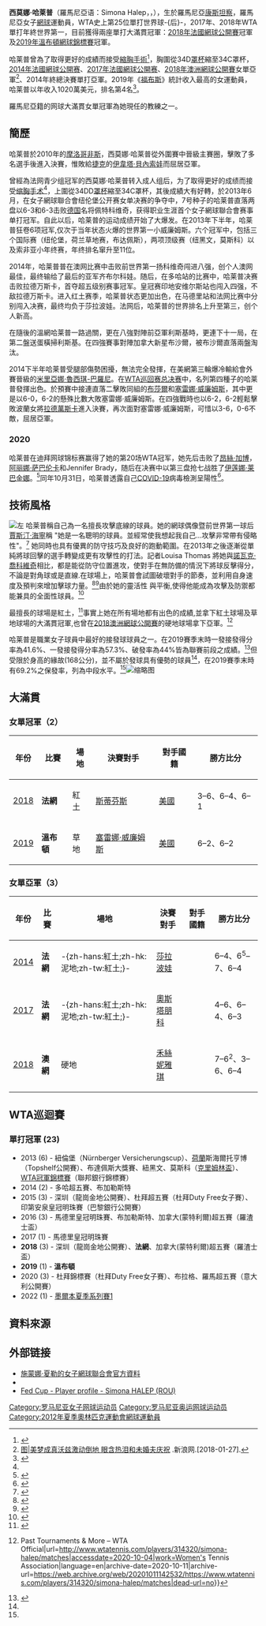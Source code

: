 {{noteTA
|G1=网球
|T=zh-cn:西蒙娜·哈莱普;zh-tw:西莫娜·哈麗普;zh-hk:施蒙娜·夏勒;
|1=zh-cn:西蒙娜·哈莱普;zh-tw:西莫娜·哈麗普;zh-hk:施蒙娜·夏勒;
|2=zh-cn:哈莱普;zh-tw:哈麗普;zh-hk:夏勒
|3=zh-cn:奧斯塔朋科;zh-hk:奧絲達賓高;zh-tw:奧斯塔彭科;
|4=zh-cn:斯蒂芬斯;zh-tw:史蒂芬斯;zh-hk:史提芬絲;
|5=zh-cn:西蒙娜;zh-tw:西莫娜;zh-hk:施蒙娜;
}}
{{Infobox tennis biography
|name =西莫娜·哈莱普<br>Simona Halep
|image= Halep RG18 (25) (42929445712).jpg
|国籍={{ROM}}
|居住地=羅馬尼亞康斯坦察
|出生日期={{birth date and age|mf=yes|1991|9|27}}
|出生地=羅馬尼亞康斯坦察
|身高=168cm
|体重=60kg
|持拍手=右手握拍<br>（双手反拍）
|单打最高排名='''1'''（2017年10月9日）
|双打最高排名='''71'''（2017年5月15日）
|现单打排名=21 (2022年4月25日)
|现双打排名=500（2022年4月25日）
|单打冠军头衔=WTA：23<br>ITF：6
|职业战绩= 单打：{{tennis record|won=555|lost=231}}<br>双打：{{tennis record|won=67|lost=70}}
|奖金=$38,632,521[[美元|美元]]<ref name="WTA ranking and prize money">{{cite web |title=WTA ranking and prize money |url=http://www.wtatennis.com/players/player/314320/title/simona-halep-0 |website=WTA |language=en |access-date=2017-07-11 |archive-date=2018-11-22 |archive-url=https://web.archive.org/web/20181122213726/http://www.wtatennis.com/players/player/314320/title/simona-halep-0 |dead-url=no }}</ref>
|澳网最好成绩=亞軍（[[2018年澳洲網球公開賽女子單打比賽|2018]]）
|法网最好成绩=[[File:Coupe_Suzanne_Lenglen_(French_Open_-_Women's_single).svg|22px]] '''冠軍'''（[[2018年法國網球公開賽女子單打比賽|2018]]）
|温网最好成绩=[[File:Venus_Rosewater_Dish_(Wimbledon_-_Women's_single).svg|25px]] '''冠軍'''（[[2019年溫布頓網球錦標賽女子單打比賽|2019]]）
|美网最好成绩=四強（[[2015年美國網球公開賽女子單打比賽|2015]]）
|Othertournaments = Yes
|WTA總決賽單打最好成績=亞軍（2014）
| doublestitles         = WTA：1<br>ITF：4
|澳網雙打最好成績=第一輪（2011、2012、2013、2014）
|法網雙打最好成績=第二輪（2012）
|溫網雙打最好成績=第一輪（2011、2012、2013、2015）
|美網雙打最好成績=第二輪（2011）
| Mixed                         = yes 
| mixedtitles                   = 0
| USOpenMixedresult             = 八強（2015）
| OthertournamentsDoubles       =
| WTAChampionshipsDoublesresult =
| Team                          = yes
| FedCupresult                  = {{tennis record|won=22|lost=10}} （单打: 20–5，雙打: 2–5）
|updated=2022年5月5日
}}

'''西莫娜·哈莱普'''（羅馬尼亞语：Simona Halep，{{IPA-ro|siˈmona haˈlep}}，{{bd|1991年|9月27日}}），生於羅馬尼亞[[康斯坦察|康斯坦察]]，羅馬尼亞女子[[網球|網球]]運動員，WTA史上第25位單打世界球-{后}-，2017年、2018年WTA單打年終世界第一，目前獲得兩座單打大滿貫冠軍：[[2018年法国网球公开赛|2018年法國網球公開賽]]冠軍及[[2019年溫布頓網球錦標賽|2019年溫布頓網球錦標賽]]冠軍。

哈莱普曾為了取得更好的成績而接受[[縮胸|縮胸]][[手術|手術]]<ref>{{Cite web |url=http://sports.ltn.com.tw/m/news/breakingnews/1145842 |title=网球女將哈莱普「缩胸」转好运 保时捷送车 |access-date=2017-07-11 |archive-date=2018-06-12 |archive-url=https://web.archive.org/web/20180612141013/http://sports.ltn.com.tw/m/news/breakingnews/1145842 |dead-url=no }}</ref>，胸圍從34D[[罩杯|罩杯]]縮至34C罩杯，[[2014年法國網球公開赛|2014年法國網球公開赛]]、[[2017年法國網球公開赛|2017年法國網球公開赛]]、[[2018年澳洲網球公開賽|2018年澳洲網球公開賽]]女單亞軍<ref>[http://sports.sina.com.cn/tennis/wta/2018-01-27/doc-ifyqyuhy6969667.shtml 图|美梦成真沃兹激动倒地 眼含热泪和未婚夫庆祝] {{Wayback|url=http://sports.sina.com.cn/tennis/wta/2018-01-27/doc-ifyqyuhy6969667.shtml |date=20200815134812 }}.新浪网.[2018-01-27].</ref>、2014年終總決賽單打亞軍。2019年《[[福布斯|福布斯]]》統計收入最高的女運動員，哈莱普以年收入1020萬美元，排名第4名<ref>{{Cite web |url = https://www.forbes.com/sites/kurtbadenhausen/2019/08/06/the-highest-paid-female-athletes-2019-serena-and-osaka-dominate/#3681f2312fcc |title = The Highest-Paid Female Athletes 2019: Serena And Osaka Dominate |publisher = Forbes |language = en |accessdate = 2019-11-23 |archive-date = 2019-08-29 |archive-url = https://web.archive.org/web/20190829184736/https://www.forbes.com/sites/kurtbadenhausen/2019/08/06/the-highest-paid-female-athletes-2019-serena-and-osaka-dominate/#3681f2312fcc |dead-url = no }}</ref>。

羅馬尼亞籍的网球大滿貫女單冠軍{{link-en|維吉妮雅·露西琪|Virginia Ruzici}}為她現任的教練之一。

== 簡歷 ==
哈莱普於2010年的[[摩洛哥|摩洛哥]][[非斯|非斯]]，西莫娜·哈莱普從外圍賽中晉級主賽圈，擊敗了多名選手後進入決賽，惟敗給[[捷克|捷克]]的[[伊韋塔·貝內索娃|伊韋塔·貝內索娃]]而屈居亞軍。

曾經為法网青少组冠军的西莫娜·哈莱普转入成人组后，为了取得更好的成绩而接受[[缩胸|缩胸]][[手术|手术]]<ref name=34C/>，上圍從34DD[[罩杯|罩杯]]縮至34C罩杯，其後成績大有好轉，於2013年6月，在女子網球聯合會纽伦堡公开赛女单决赛的争夺中，7号种子的哈莱普直落两盘以6-3和6-3击败[[德国|德国]]名将佩特科维奇，获得职业生涯首个女子網球聯合會赛事单打冠军。自此以后，哈莱普的运动成绩开始了大爆发。在2013年下半年，哈莱普狂卷6项冠军,仅次于当年状态火爆的世界第一小威廉姆斯。六个冠军中，包括三个国际赛（纽伦堡，荷兰草地赛，布达佩斯），两项顶级赛（纽黑文，莫斯科）以及索非亚小年终赛，年终排名窜升至11位。

2014年，哈莱普普在澳网比赛中击败前世界第一扬科维奇闯进八强，创个人澳网最佳，最终输给了最后的亚军齐布尔科娃。随后，在多哈站的比赛中，哈莱普决赛击败拉德万斯卡，首夺超五级别赛事冠军。皇冠赛印地安维尔斯站也闯入四强，不敌拉德万斯卡。进入红土赛季，哈莱普状态更加出色，在马德里站和法网比赛中分别闯入决赛，最终均负于莎拉波娃。法网后，哈莱普的世界排名上升至第三，创个人新高。

在隨後的溫網哈莱普一路過關，更在八強對陣前亞軍利斯基時，更連下十一局，在第二盤送蛋橫掃利斯基。在四強賽事對陣加拿大新星布沙爾，被布沙爾直落兩盤淘汰。

2014下半年哈莱普受腿部傷勢困擾，無法完全發揮，在美網第三輪爆冷輸給會外賽晉級的[[米里亞娜·魯西琪-巴羅尼|米里亞娜·魯西琪-巴羅尼]]。在[[WTA巡回赛总决赛|WTA巡回赛总决赛]]中，名列第四種子的哈莱普發揮出色。於預賽中接連直落二擊敗同組的[[尤金妮·布沙尔|布莎爾]]和[[塞雷娜·威廉姆斯|塞雷娜·威廉姆斯]]，其中更是以6-0，6-2的懸殊比數大敗塞雷娜·威廉姆斯。在四強戰時也以6-2，6-2輕鬆擊敗波蘭女將[[阿格涅什卡·拉德萬斯卡|拉德萬斯卡]]進入決賽，再次面對塞雷娜·威廉姆斯，可惜以3-6，0-6不敵，屈居亞軍。

=== 2020 ===
哈莱普在迪拜网球锦标赛赢得了她的第20场WTA冠军，她先后击败了[[昂絲·加博|昂絲·加博]]，[[阿丽娜·萨巴伦卡|阿丽娜·萨巴伦卡]]和Jennifer Brady，随后在决赛中以第三盘抢七战胜了[[伊莲娜·莱巴金娜|伊莲娜·莱巴金娜]]。<ref>{{Cite web|title=Halep fights past Rybakina in Dubai for 20th career title|url=http://www.wtatennis.com/news/1618866/halep-fights-past-rybakina-for-20th-career-title-at-dubai|accessdate=2020-03-07|work=Women's Tennis Association|language=en|archive-date=2021-02-16|archive-url=https://web.archive.org/web/20210216185202/https://www.wtatennis.com/news/1618866/halep-fights-past-rybakina-for-20th-career-title-at-dubai|dead-url=no}}</ref>同年10月31日，哈莱普透露自己[[COVID-19|COVID-19]]病毒檢測呈陽性<ref>{{cite news |title=哈莱普新冠检测呈阳性：有轻微症状 已自我隔离 |url=https://sports.sina.com.cn/tennis/wta/2020-10-31/doc-iiznctkc8762353.shtml |accessdate=2020-11-01 |archive-date=2020-11-05 |archive-url=https://web.archive.org/web/20201105134834/https://sports.sina.com.cn/tennis/wta/2020-10-31/doc-iiznctkc8762353.shtml |dead-url=no }}</ref>。

== 技術風格 ==
[[File:Simona_Halep_at_2015_Rogers_Cup.jpg|左]]
哈莱普稱自己為一名擅長攻擊底線的球員。她的網球偶像暨前世界第一球后[[贾斯汀·海宁|賈斯汀·海寧]]稱 "她是一名聰明的球員。並經常使我想起我自己...攻擊非常帶有侵略性"。<ref>{{Cite web|title=Henin willing to look at coaching after having another child|url=https://www.tennis.com/pro-game/2014/06/henin-willing-look-coaching-after-having-another-child/51735/#.U5ko8MJOW2o|accessdate=2020-10-04|work=Tennis.com|archive-date=2020-05-08|archive-url=https://web.archive.org/web/20200508081059/https://www.tennis.com/pro-game/2014/06/henin-willing-look-coaching-after-having-another-child/51735/#.U5ko8MJOW2o|dead-url=no}}</ref> 她同時也具有優異的防守技巧及良好的跑動範圍。在2013年之後逐漸從單純將球回擊的選手轉變成更有攻擊性的打法。記者Louisa Thomas 將她與[[諾瓦克·喬科維奇|諾瓦克·喬科維奇]]相比，都是能從防守位置進攻，使對手在無防備的情況下將球反擊得分，不論是對角球或是直線.在球場上，哈莱普會試圖破壞對手的節奏，並利用自身速度及預判來增加擊球力量。<ref name=":0">{{Cite web|title=Match Striker: The Increasingly Unclassifiable, Increasingly Unstoppable Simona Halep|url=https://grantland.com/the-triangle/match-striker-the-increasingly-unclassifiable-increasingly-unstoppable-simona-halep/|accessdate=2020-10-04|date=2014-05-29|last=Thomas|first=Louisa|work=Grantland|language=en-US|archive-date=2021-01-28|archive-url=https://web.archive.org/web/20210128090515/https://grantland.com/the-triangle/match-striker-the-increasingly-unclassifiable-increasingly-unstoppable-simona-halep/|dead-url=no}}</ref><ref>{{Cite web|title=Open House: A Cacophony of Errors|url=https://straightsets.blogs.nytimes.com/2010/08/31/open-house-a-cacophony-of-errors/|accessdate=2020-10-04|date=2010-08-31|last=Kimmelman|first=Michael|work=Straight Sets|language=en-US|archive-date=2021-03-08|archive-url=https://web.archive.org/web/20210308130536/https://straightsets.blogs.nytimes.com/2010/08/31/open-house-a-cacophony-of-errors/|dead-url=no}}</ref>由於她的靈活性 與平衡,使得他能成為攻擊及防禦都能兼具的全面性球員。<ref>{{Cite web|title=Maria Sharapova edges out Simona Halep in titanic battle to land French Open title|url=https://www.independent.ie/sport/maria-sharapova-edges-out-simona-halep-in-titanic-battle-to-land-french-open-title-30336945.html|accessdate=2020-10-04|work=independent|language=en|archive-date=2018-06-12|archive-url=https://web.archive.org/web/20180612162454/https://www.independent.ie/sport/maria-sharapova-edges-out-simona-halep-in-titanic-battle-to-land-french-open-title-30336945.html|dead-url=no}}</ref>

最擅長的球場是紅土，<ref>{{Cite web|title=What we learned: Halep steps it up - Roland-Garros - The 2020 Roland-Garros Tournament official site|url=https://www.rolandgarros.com/en-us/article/simona-halep-reaches-fourth-round-rg19|accessdate=2020-10-04|work=www.rolandgarros.com|language=en-us|archive-date=2019-08-03|archive-url=https://web.archive.org/web/20190803222029/https://www.rolandgarros.com/en-us/article/simona-halep-reaches-fourth-round-rg19|dead-url=no}}</ref>事實上她在所有場地都有出色的成績,並拿下紅土球場及草地球場的大滿貫冠軍,也曾在[[2018年澳洲網球公開賽|2018澳洲網球公開賽]]的硬地球場拿下亞軍。<ref>{{Cite web|title=Simona Halep Matches {{!}} Past Tournaments & More – WTA Official|url=http://www.wtatennis.com/players/314320/simona-halep/matches|accessdate=2020-10-04|work=Women's Tennis Association|language=en|archive-date=2020-10-11|archive-url=https://web.archive.org/web/20201011142532/https://www.wtatennis.com/players/314320/simona-halep/matches|dead-url=no}}</ref>

哈莱普是職業女子球員中最好的接發球球員之一。在2019賽季末時一發接發得分率為41.6%、一發接發得分率為57.3%、破發率為44%皆為聯賽前段之成績。<ref name=":1">{{Cite web|title=Women's Tennis Association - Official Website|url=http://www.wtatennis.com/stats/2019|accessdate=2020-10-04|work=Women's Tennis Association|language=en|archive-date=2021-01-18|archive-url=https://web.archive.org/web/20210118225404/https://www.wtatennis.com/stats/2019|dead-url=no}}</ref>但受限於身高的緣故(168公分)，並不屬於發球具有優勢的球員<ref name=":0" />，在2019賽季末時有69.2%之保發率，列為中段水平。<ref name=":1" />[[File:Simona_Halep_2018_stampsheet_of_Romania.jpg|缩略图]]


== 大滿貫 ==
=== 女單冠軍（2）===
{| class="wikitable"
!年份
!比賽
!場地
!決賽對手
!對手國籍
!勝方比分
|-bgcolor="#EBC2AF"
| [[2018年法國網球公開賽女子單打比賽|2018]]
| '''法網'''
| 紅土
| [[斯洛恩·斯蒂芬斯|斯蒂芬斯]]
| {{flagicon|USA}} [[美國|美國]]
| 3–6、6–4、6–1
|-bgcolor="#CFC"
|[[2019年溫布頓網球錦標賽女子單打比賽|2019]]
| '''溫布頓'''
| 草地
| [[塞雷娜·威廉姆斯|塞雷娜·威廉姆斯]]
| {{flagicon|USA}} [[美國|美國]]
| 6–2、6–2
|}

=== 女單亞軍（3）===
{| class="wikitable"
!年份
!比賽
!場地
!決賽對手
!對手國籍
!勝方比分
|-bgcolor="#EBC2AF"
| [[2014年法國網球公開賽女子單打比賽|2014]]
| '''法網'''
| -{zh-hans:紅土;zh-hk:泥地;zh-tw:紅土;}-
| [[瑪麗亞·莎拉波娃|莎拉波娃]]
| {{RUS}}
| 6–4、6<sup>5</sup>–7、6–4
|-bgcolor="#EBC2AF"
| [[2017年法國網球公開賽女子單打比賽|2017]]
| '''法網'''
| -{zh-hans:紅土;zh-hk:泥地;zh-tw:紅土;}-
| [[耶蓮娜·奧斯塔朋科|奧斯塔朋科]]
| {{LAT}}
| 4–6、6–4、6–3
|-bgcolor="#FFFFCC"
| [[2018年澳洲網球公開賽女子單打比賽|2018]]
| '''澳網'''
| 硬地
| [[卡露蓮·禾絲妮雅琪|禾絲妮雅琪]]
| {{DEN}}
| 7–6<sup>2</sup>、3–6、6–4
|}


== WTA巡迴賽 ==

=== 單打冠軍 (23) ===

* 2013 (6) - 紐倫堡（Nürnberger Versicherungscup）、[[荷蘭|荷蘭]]斯海爾托亨博（Topshelf公開賽）、布達佩斯大獎賽、紐黑文、莫斯科（[[克里姆林盃|克里姆林盃]]）、[[WTA冠軍錦標賽|WTA冠軍錦標賽]]（聯邦銀行錦標賽）
* 2014 (2) - 多哈超五賽、布加勒斯特
* 2015 (3) - 深圳（龍崗金地公開賽）、杜拜超五賽（杜拜Duty Free女子賽）、印第安泉皇冠明珠賽（巴黎銀行公開賽）
* 2016 (3) - 馬德里皇冠明珠賽、布加勒斯特、加拿大(蒙特利爾)超五賽（羅渣士盃）
* 2017 (1) - 馬德里皇冠明珠賽
* '''2018''' (3) - 深圳（龍崗金地公開賽）、'''法網'''、加拿大(蒙特利爾)超五賽（羅渣士盃）
* '''2019''' (1) - '''溫布頓'''
* 2020 (3) - 杜拜錦標賽（杜拜Duty Free女子賽）、布拉格、羅馬超五賽（意大利公開賽）
* 2022 (1) - [[墨尔本夏季系列赛|墨爾本夏季系列賽1]]

== 資料來源 ==
<references />

== 外部链接 ==
{{Commonscat|Simona Halep}}
* [https://www.wtatennis.com/players/314320/simona-halep 施蒙娜·夏勒的女子網球聯合會官方資料] {{Wayback|url=https://www.wtatennis.com/players/314320/simona-halep |date=20210501082545 }}
* {{ITF Profile|id=100081089}}
* [http://www.fedcup.com/en/players/player/profile.aspx?playerid=100081089 Fed Cup - Player profile - Simona HALEP (ROU)] {{Wayback|url=http://www.fedcup.com/en/players/player/profile.aspx?playerid=100081089 |date=20160420132407 }}

{{s-start}}
{{s-ach|aw}}
{{succession box|
|before= {{flagicon|ITA}} [[薩拉·埃拉尼|埃拉尼]]
|after= {{flagicon|CAN}} [[尤金妮·布沙尔|布沙尔]]
|title= [[女子網球聯合會|WTA]]最佳進步獎
|years= 2013年
|}}
{{s-end}}

{{网球女单世界第一}}
{{網球選手前十名}}
{{法網女單冠軍}}
{{溫網女單冠軍}}

{{DEFAULTSORT:Halep, Simona}}
[[Category:罗马尼亚女子网球运动员|Category:罗马尼亚女子网球运动员]]
[[Category:罗马尼亚奥运网球运动员|Category:罗马尼亚奥运网球运动员]]
[[Category:2012年夏季奧林匹克運動會網球運動員|Category:2012年夏季奧林匹克運動會網球運動員]]